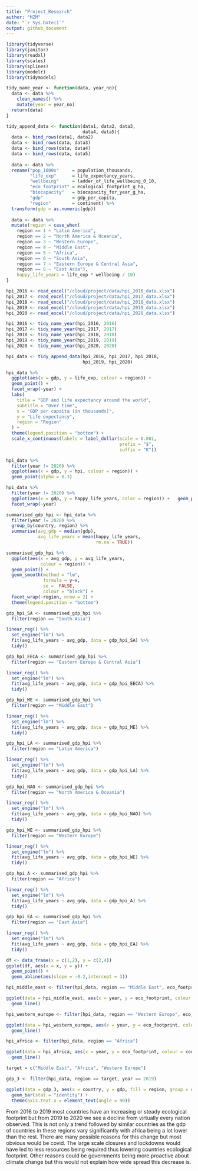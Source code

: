 ```yaml
---
title: "Project_Research"
author: "MZM"
date: "`r Sys.Date()`"
output: github_document
---
```


```r
library(tidyverse)
library(janitor)
library(readxl)
library(scales)
library(splines)
library(modelr)
library(tidymodels)
```

```r
tidy_name_year <- function(data, year_no){
  data <- data %>%
    clean_names() %>%
    mutate(year = year_no)
  return(data)
}

tidy_append_data <- function(data1, data2, data3, 
                             data4, data5){
  data <- bind_rows(data1, data2)
  data <- bind_rows(data, data3)
  data <- bind_rows(data, data4)
  data <- bind_rows(data, data5)
  
  data <- data %>%
  rename("pop_1000s"     = population_thousands,
         "life_exp"      = life_expectancy_years,
         "wellbeing"     = ladder_of_life_wellbeing_0_10,
         "eco_footprint" = ecological_footprint_g_ha,
         "biocapacity"   = biocapacity_for_year_g_ha,
         "gdp"           = gdp_per_capita,
         "region"        = continent) %>%
  transform(gdp = as.numeric(gdp))
  
  data <- data %>%
  mutate(region = case_when(
    region == 1 ~ "Latin America",
    region == 2 ~ "North America & Oceania",
    region == 3 ~ "Western Europe",
    region == 4 ~ "Middle East",
    region == 5 ~ "Africa",
    region == 6 ~ "South Asia",
    region == 7 ~ "Eastern Europe & Central Asia",
    region == 8 ~ "East Asia"),
    happy_life_years = life_exp * wellbeing / 10)
}
```

```r
hpi_2016 <- read_excel("/cloud/project/data/hpi_2016_data.xlsx")
hpi_2017 <- read_excel("/cloud/project/data/hpi_2017_data.xlsx")
hpi_2018 <- read_excel("/cloud/project/data/hpi_2018_data.xlsx") 
hpi_2019 <- read_excel("/cloud/project/data/hpi_2019_data.xlsx")
hpi_2020 <- read_excel("/cloud/project/data/hpi_2020_data.xlsx")

hpi_2016 <- tidy_name_year(hpi_2016, 2016)
hpi_2017 <- tidy_name_year(hpi_2017, 2017)
hpi_2018 <- tidy_name_year(hpi_2018, 2018)
hpi_2019 <- tidy_name_year(hpi_2019, 2019)
hpi_2020 <- tidy_name_year(hpi_2020, 2020)

hpi_data <- tidy_append_data(hpi_2016, hpi_2017, hpi_2018, 
                             hpi_2019, hpi_2020)
```

```r
hpi_data %>%
  ggplot(aes(x = gdp, y = life_exp, colour = region)) +
  geom_point() +
  facet_wrap(~year) +
  labs(
    title = "GDP and life expectancy around the world",
    subtitle = "Over time",
    x = "GDP per capaita (in thousands)",
    y = "Life expectancy",
    region = "Region"
  ) +
  theme(legend.position = "bottom") +
  scale_x_continuous(labels = label_dollar(scale = 0.001,
                                           prefix = "$",
                                           suffix = "K"))
```

```r
hpi_data %>%
  filter(year != 2020) %>%
  ggplot(aes(x = gdp, y = hpi, colour = region)) +
  geom_point(alpha = 0.3)
```

```r
hpi_data %>%
  filter(year != 2020) %>%
  ggplot(aes(x = gdp, y = happy_life_years, color = region)) +   geom_point() +
  facet_wrap(~year)
```

```r
summarised_gdp_hpi <- hpi_data %>%
  filter(year != 2020) %>%
  group_by(country, region) %>%
  summarise(avg_gdp = median(gdp), 
            avg_life_years = mean(happy_life_years, 
                                  rm.na = TRUE))

summarised_gdp_hpi %>%
  ggplot(aes(x = avg_gdp, y = avg_life_years, 
             colour = region)) +
  geom_point() +
  geom_smooth(method = "lm", 
              formula = y~x,
              se =  FALSE,
              colour = "black") +
  facet_wrap(~region, nrow = 2) +
  theme(legend.position = "bottom")
```

```r
gdp_hpi_SA <- summarised_gdp_hpi %>%
  filter(region == "South Asia")

linear_reg() %>%
  set_engine("lm") %>%
  fit(avg_life_years ~ avg_gdp, data = gdp_hpi_SA) %>%
  tidy()
```

```r
gdp_hpi_EECA <- summarised_gdp_hpi %>%
  filter(region == "Eastern Europe & Central Asia")

linear_reg() %>%
  set_engine("lm") %>%
  fit(avg_life_years ~ avg_gdp, data = gdp_hpi_EECA) %>%
  tidy()
```

```r
gdp_hpi_ME <- summarised_gdp_hpi %>%
  filter(region == "Middle East")

linear_reg() %>%
  set_engine("lm") %>%
  fit(avg_life_years ~ avg_gdp, data = gdp_hpi_ME) %>%
  tidy()
```

```r
gdp_hpi_LA <- summarised_gdp_hpi %>%
  filter(region == "Latin America")

linear_reg() %>%
  set_engine("lm") %>%
  fit(avg_life_years ~ avg_gdp, data = gdp_hpi_LA) %>%
  tidy()
```

```r
gdp_hpi_NAO <- summarised_gdp_hpi %>%
  filter(region == "North America & Oceania")

linear_reg() %>%
  set_engine("lm") %>%
  fit(avg_life_years ~ avg_gdp, data = gdp_hpi_NAO) %>%
  tidy()
```

```r
gdp_hpi_WE <- summarised_gdp_hpi %>%
  filter(region == "Western Europe")

linear_reg() %>%
  set_engine("lm") %>%
  fit(avg_life_years ~ avg_gdp, data = gdp_hpi_WE) %>%
  tidy()
```

```r
gdp_hpi_A <- summarised_gdp_hpi %>%
  filter(region == "Africa")

linear_reg() %>%
  set_engine("lm") %>%
  fit(avg_life_years ~ avg_gdp, data = gdp_hpi_A) %>%
  tidy()
```

```r
gdp_hpi_EA <- summarised_gdp_hpi %>%
  filter(region == "East Asia")

linear_reg() %>%
  set_engine("lm") %>%
  fit(avg_life_years ~ avg_gdp, data = gdp_hpi_EA) %>%
  tidy()
```

```r
df <- data_frame(x = c(1,2), y = c(2,4))
ggplot(df, aes(x = x, y = y)) +
  geom_point() +
  geom_abline(aes(slope = -0.2,intercept = 3))
```

```r
hpi_middle_east <- filter(hpi_data, region == "Middle East", eco_footprint > 3)

ggplot(data = hpi_middle_east, aes(x = year, y = eco_footprint, colour = country))+
  geom_line()
```


```r
hpi_western_europe <- filter(hpi_data, region == "Western Europe", eco_footprint > 5, eco_footprint < 9)

ggplot(data = hpi_western_europe, aes(x = year, y = eco_footprint, colour = country))+
  geom_line()
```


```r
hpi_africa <- filter(hpi_data, region == "Africa")

ggplot(data = hpi_africa, aes(x = year, y = eco_footprint, colour = country))+
  geom_line()
```

```r
target = c("Middle East", "Africa", "Western Europe")

gdp_3 <- filter(hpi_data, region == target, year == 2019)

ggplot(data = gdp_3, aes(x = country, y = gdp, fill = region, group = region))+
  geom_bar(stat = "identity") +
  theme(axis.text.x = element_text(angle = 90))
```

From 2016 to 2019 most countries have an increasing or steady ecological footprint but from
2019 to 2020 we see a decline from virtually every nation observed. 
This is not only a trend followed by similar countries as the gdp of countries in
these regions vary significantly with africa being a lot lower than the rest. There are 
many possible reasons for this change but most obvious would be covid.
The large scale closures and lockdowns would have led to less resources being required
thus lowering countries ecological footprint. Other reasons could be governments being
more proactive about climate change but this would not explain how wide spread this
decrease is.